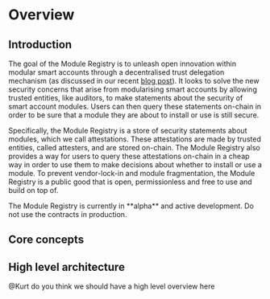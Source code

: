 # Overview

## Introduction

The goal of the Module Registry is to unleash open innovation within modular smart accounts through a decentralised trust delegation mechanism (as discussed in our recent [blog post](https://mirror.xyz/konradkopp.eth/7Q3TrMFgx2VbZRKa7UEaisIMjimpMABiqGYo00T9egA)). It looks to solve the new security concerns that arise from modularising smart accounts by allowing trusted entities, like auditors, to make statements about the security of smart account modules. Users can then query these statements on-chain in order to be sure that a module they are about to install or use is still secure.

Specifically, the Module Registry is a store of security statements about modules, which we call attestations. These attestations are made by trusted entities, called attesters, and are stored on-chain. The Module Registry also provides a way for users to query these attestations on-chain in a cheap way in order to use them to make decisions about whether to install or use a module. To prevent vendor-lock-in and module fragmentation, the Module Registry is a public good that is open, permissionless and free to use and build on top of.

<Note title="FYI">
	The Module Registry is currently in **alpha** and active development. Do not use the contracts in production.
</Note>

## Core concepts

<RegistryConceptsList />

## High level architecture

@Kurt do you think we should have a high level overview here
